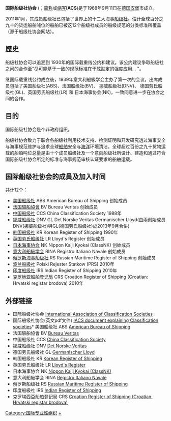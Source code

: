 {{unreferenced|time=2014-1-1}}
'''国际船级社协会''' ({{lang-en|'''International Association of Classification Societies'''}}；[[简称|简称]]或[[缩写|缩写]]'''IACS''')是于1968年9月11日在[[德国|德国]][[汉堡|汉堡]]市成立。

2011年1月，其成员船级社已包括了世界上的十二大海事[[船级社|船级社]]。估计全球百分之九十的货运船舶吨位的船舶已被这12个船级社成员的船级规范的分类标准所覆盖（源于船级社协会网站）。

==歷史==
船级社协会可以追溯到 1930年的国际载重线公约和建议。该公约建议争取船级社之间的合作至"尽可能基于一致的规范标准在干舷勘定的强度应用… "。

继国际载重线公约成立後，1939年意大利船級学会主办了第一次的会议，出席成员包括了美国船级社(ABS)、法国船级社(BV)、 挪威船級社(DNV)、 德国劳氏船级社(GL)、英国劳氏船级社(LR) 和 日本海事协会(NK)，一致同意进一步在协会之间的合作。

==目的==
国际船级社协会是个非政府组织。

船级社协会致力于联合各船级社利用技术支持、检测证明和开发研究透过海事安全与海事规范维护与追求全球[[船舶|船舶]]安全与[[海洋|海洋]]环境清洁。全球超过百份之九十货物运载的船舶吨位总量是由十个成员船级社及一个意向船级社所设计、建造和通过符合国际船级社协会所定的标准与海事规范审核认证要求的船舶运载。

==国际船级社协会的成員及加入时间==
共计12个：
*[[美国船级社|美国船级社]] ABS American Bureau of Shipping 创始成员
*[[法国驗船協會|法国驗船協會]] BV Bureau Veritas 创始成员
*[[中国船级社|中国船级社]] CCS China Classification Society 1988年
*[[挪威船级社|挪威船级社]] DNV GL Det Norske Veritas Germanischer Lloyd(由兩创始成员DNV(挪威船级社)與GL(德国劳氏船级社)於2013年9月合併)
*[[韩国船级社|韩国船级社]] KR Korean Register of Shipping 1990年
*[[英国劳氏船级社|英国劳氏船级社]] LR Lloyd's Register 创始成员
*[[日本海事协会|日本海事协会]] NK Nippon Kaiji Kyokai (ClassNK) 创始成员
*[[意大利船級学会|意大利船級学会]] RINA Registro Italiano Navale 创始成员
*[[俄罗斯海事船级社|俄罗斯海事船级社]] RS Russian Maritime Register of Shipping 创始成员
*[[波兰船級社|波兰船級社]] Polski Rejester Statkow (PRS) 2010年
*[[印度船级社|印度船级社]] IRS Indian Register of Shipping 2010年
*[[克罗地亚船舶登记局|克罗地亚船舶登记局]] CRS Croation Register of Shipping (Croatian: Hrvatski registar brodova) 2010年

== 外部链接 ==
* 国际船级社协会 [http://www.iacs.org.uk/ International Association of Classification Societies]{{Wayback|url=http://www.iacs.org.uk/ |date=20081216015344 }}
* 国际船级社协会(英文pdf文件)  [https://web.archive.org/web/20070119074545/http://www.eagle.org/company/Classmonograph.pdf IACS document explaining Classification societies]* 美国船级社  ABS [http://www.eagle.org American Bureau of Shipping]{{Wayback|url=http://www.eagle.org/company/Classmonograph.pdf |date=20070119074545 }}
* 法国驗船協會 BV [http://www.veristar.com Bureau Veritas]{{Wayback|url=http://www.veristar.com/ |date=20170930234410 }}
* 中国船级社  CCS [http://www.ccs.org.cn China Classification Society]{{Wayback|url=http://www.ccs.org.cn/ |date=20181011183642 }}
* 挪威船级社 DNV [https://web.archive.org/web/20120901033842/http://www.dnv.com/ Det Norske Veritas]
* 德国劳氏船级社  GL [http://www.gl-group.com Germanischer Lloyd]{{Wayback|url=http://www.gl-group.com/ |date=20120615062545 }}
* 韩国船级社 KR [http://www.krs.co.kr Korean Register of Shipping]{{Wayback|url=http://www.krs.co.kr/ |date=20200712062632 }}
* 英国劳氏船级社  LR [http://www.lr.org Lloyd's Register]{{Wayback|url=http://www.lr.org/ |date=20180911084808 }}
* 日本海事协会  NK [https://web.archive.org/web/20081201155708/http://www.classnk.or.jp/hp/zh/index.aspx Nippon Kaiji Kyokai (ClassNK)]
* 意大利船級学会 RINA [http://www.rina.org Registro Italiano Navale]{{Wayback|url=http://www.rina.org/ |date=20171210143358 }}
* 俄罗斯船级社 RS [http://www.rs-head.spb.ru Russian Maritime Register of Shipping]{{Wayback|url=http://www.rs-head.spb.ru/ |date=20080414123605 }}
* 印度船級社 IRS [http://www.irclass.org Indian Register of Shipping]{{Wayback|url=http://www.irclass.org/ |date=20200912035524 }}
* 克罗埃西亞船舶登记局 CRS [http://www.crs.hr Croation Register of Shipping (Croatian: Hrvatski registar brodova)]{{Wayback|url=http://www.crs.hr/ |date=20201002111550 }}

[[Category:国际专业性组织|Category:国际专业性组织]]
[[Category:船级社|+]]